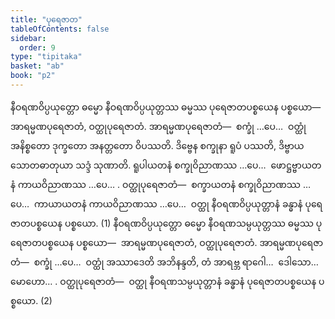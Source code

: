 ```yaml
---
title: "ပုရေဇာတ"
tableOfContents: false
sidebar:
  order: 9
type: "tipitaka"
basket: "ab"
book: "p2"
---
```



<DynamicBreadcrumb />

<Division number="75" book="p2" e="ch" v="38" p="235">

<Paragraph number="2048" book="p2">
နီဝရဏဝိပ္ပယုတ္တော ဓမ္မော နီဝရဏဝိပ္ပယုတ္တဿ ဓမ္မဿ ပုရေဇာတပစ္စယေန ပစ္စယော—  အာရမ္မဏပုရေဇာတံ, ဝတ္ထုပုရေဇာတံ. <Emphasis>အာရမ္မဏပုရေဇာတံ</Emphasis>—  စက္ခုံ …ပေ…  ဝတ္ထုံ အနိစ္စတော ဒုက္ခတော အနတ္တတော ဝိပဿတိ. ဒိဗ္ဗေန စက္ခုနာ ရူပံ ပဿတိ, ဒိဗ္ဗာယ သောတဓာတုယာ သဒ္ဒံ သုဏာတိ. ရူပါယတနံ စက္ခုဝိညာဏဿ …ပေ…  ဖောဋ္ဌဗ္ဗာယတနံ ကာယဝိညာဏဿ …ပေ… . <Emphasis>ဝတ္ထုပုရေဇာတံ</Emphasis>—  စက္ခာယတနံ စက္ခုဝိညာဏဿ …ပေ…  ကာယာယတနံ ကာယဝိညာဏဿ …ပေ…  ဝတ္ထု နီဝရဏဝိပ္ပယုတ္တာနံ ခန္ဓာနံ ပုရေဇာတပစ္စယေန ပစ္စယော. (1)
</Paragraph>

<Paragraph number="2049" book="p2">
နီဝရဏဝိပ္ပယုတ္တော ဓမ္မော နီဝရဏသမ္ပယုတ္တဿ ဓမ္မဿ ပုရေဇာတပစ္စယေန ပစ္စယော—  အာရမ္မဏပုရေဇာတံ, ဝတ္ထုပုရေဇာတံ. <Emphasis>အာရမ္မဏပုရေဇာတံ</Emphasis>—  စက္ခုံ …ပေ…  ဝတ္ထုံ အဿာဒေတိ အဘိနန္ဒတိ, တံ အာရဗ္ဘ ရာဂေါ…  ဒေါသော…  မောဟော… . <Emphasis>ဝတ္ထုပုရေဇာတံ</Emphasis>—  ဝတ္ထု နီဝရဏသမ္ပယုတ္တာနံ ခန္ဓာနံ ပုရေဇာတပစ္စယေန ပစ္စယော. (2)
</Paragraph>
</Division>